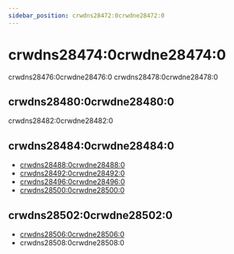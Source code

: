 ```yaml
---
sidebar_position: crwdns28472:0crwdne28472:0
---
```


# crwdns28474:0crwdne28474:0

crwdns28476:0crwdne28476:0 crwdns28478:0crwdne28478:0

## crwdns28480:0crwdne28480:0

crwdns28482:0crwdne28482:0

## crwdns28484:0crwdne28484:0

- [crwdns28488:0crwdne28488:0](crwdns28486:0crwdne28486:0)
- [crwdns28492:0crwdne28492:0](crwdns28490:0crwdne28490:0)
- [crwdns28496:0crwdne28496:0](crwdns28494:0crwdne28494:0)
- [crwdns28500:0crwdne28500:0](crwdns28498:0crwdne28498:0)

## crwdns28502:0crwdne28502:0

- [crwdns28506:0crwdne28506:0](crwdns28504:0crwdne28504:0)
- crwdns28508:0crwdne28508:0
